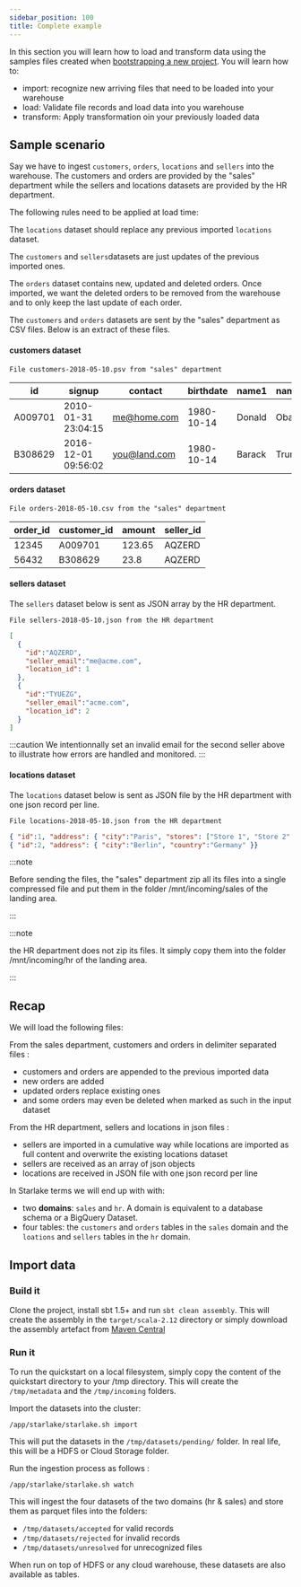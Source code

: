 ```yaml
---
sidebar_position: 100
title: Complete example
---
```





In this section you will learn how to load and transform data using the samples files created when [bootstrapping a new project](../quickstart/bootstrap).
You will learn how to:
- import: recognize new arriving files that need to be loaded into your warehouse
- load: Validate file records and load data into you warehouse
- transform: Apply transformation oin your previously loaded data


## Sample scenario

Say we have to ingest `customers`, `orders`, `locations` and `sellers` into the warehouse.
The customers and orders are provided by the "sales" department while
the sellers and locations datasets are provided by the HR department.

The following rules need to be applied at load time:

The `locations` dataset should replace any previous imported `locations` dataset.

The `customers` and `sellers`datasets are just updates of the previous imported ones.


The `orders` dataset contains new, updated and deleted orders. 
Once imported, we want the deleted orders to be removed from the warehouse and
to only keep the last update of each order.


The `customers` and `orders` datasets are sent by the "sales" department
as CSV  files. Below is an extract of these files.


#### customers dataset

``File customers-2018-05-10.psv from "sales" department``

|id|signup|contact|birthdate|name1|name2|
|---|---|---|---|---|---|
|A009701|2010-01-31 23:04:15|me@home.com|1980-10-14|Donald|Obama|
|B308629|2016-12-01 09:56:02|you@land.com|1980-10-14|Barack|Trump|


#### orders dataset
``File orders-2018-05-10.csv from the "sales" department``

|order_id|customer_id|amount|seller_id|
|---|---|---|---|
|12345|A009701|123.65|AQZERD|
|56432|B308629|23.8|AQZERD|

#### sellers dataset
The `sellers` dataset below is sent as JSON array by the HR department.

``File sellers-2018-05-10.json from the HR department``

````json
[
  { 
    "id":"AQZERD", 
    "seller_email":"me@acme.com", 
    "location_id": 1
  },
  { 
    "id":"TYUEZG", 
    "seller_email":"acme.com", 
    "location_id": 2 
  }
]
````

:::caution
We intentionnally set an invalid email for the second seller above to illustrate how errors are handled and monitored.
:::

#### locations dataset

The `locations` dataset below is sent as JSON file by the HR department with one json record per line.

``File locations-2018-05-10.json from the HR department``

````json
{ "id":1, "address": { "city":"Paris", "stores": ["Store 1", "Store 2", "Store 3"], "country":"France" }}
{ "id":2, "address": { "city":"Berlin", "country":"Germany" }}
````


:::note 

Before sending the files, the "sales" department zip all its files
into a single compressed file and put them in the folder /mnt/incoming/sales of the landing area.

:::

:::note

the HR department does not zip its files. It simply copy them into the
folder /mnt/incoming/hr of the landing area.

:::


## Recap
We will load the following files:

From the sales department, customers and orders in delimiter separated files :
- customers and orders are appended to the previous imported data
- new orders are added
- updated orders replace existing ones
- and some orders may even be deleted when marked as such in the input dataset

From the HR department, sellers and locations in json files :
- sellers are imported in a cumulative way while locations are imported as full content and overwrite the existing locations dataset
- sellers are received as an array of json objects
- locations are received in JSON file with one json record per line

In Starlake terms we will end up with with:
- two __domains__: `sales` and `hr`. A domain is equivalent to a database schema or a BigQuery Dataset.
- four tables: the `customers` and `orders` tables in the `sales` domain 
and the `loations` and `sellers` tables in the `hr` domain.



## Import data


### Build it
Clone the project, install sbt 1.5+ and run ``sbt clean assembly``. This will create the assembly in the ``target/scala-2.12`` directory
or simply download the assembly artefact from [Maven Central](https://maven-badges.herokuapp.com/maven-central/ai.starlake/starlake-spark3_2.12)


### Run it
To run the quickstart on a local filesystem, simply copy the content of the quickstart directory to your /tmp directory.
This will create the ``/tmp/metadata`` and the ``/tmp/incoming`` folders.

Import the datasets into the cluster:

````shell
/app/starlake/starlake.sh import
````

This will put the datasets in the ``/tmp/datasets/pending/`` folder. In real life, this will be a HDFS or Cloud Storage folder.

Run the ingestion process as follows :

````shell
/app/starlake/starlake.sh watch
````


This will ingest the four datasets of the two domains (hr & sales) and store them as parquet files into the folders:
- `/tmp/datasets/accepted` for valid records
- `/tmp/datasets/rejected` for invalid records
- `/tmp/datasets/unresolved` for unrecognized files


When run on top of HDFS or any cloud warehouse, these datasets are also available as tables.


